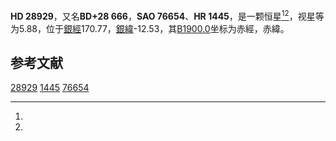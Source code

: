 {{Starbox begin
| name = HD 28929
}}
{{Starbox observe
| epoch = [[J2000.0|J2000.0]]
| constell = {{星座名待查}}<ref name=SIMBAD>{{cite web
 | url=http://simbad.u-strasbg.fr/simbad/sim-id?Ident=HR+{{{1|}}}
 | title =Pulsating variable Star
 | publisher=Centre de Données astronomiques de Strasbourg
 | work=SIMBAD
 | accessdate=2012-07-13}}</ref><ref name=DATA>{{cite web
 | url=http://vizier.u-strasbg.fr/viz-bin/VizieR-5?-out.add=.&-source=5050&-corr=PK=HR&-out.max=9999&HR={{{1|}}}
 | title=VizieR Detailed Page
 | accessdate=2012-07-13
 | deadurl=yes
 | archiveurl=https://web.archive.org/web/20160305034855/http://vizier.u-strasbg.fr/viz-bin/VizieR-5?-out.add=.&-source=5050&-corr=PK%3DHR&-out.max=9999&HR=
 | archivedate=2016-03-05
 }}</ref>
| 星官 = 
| ra = {{RA|4|34|38}}<ref name=SIMBAD /><ref name=DATA />
| dec = {{DEC|+28|57|40}}<ref name=SIMBAD /><ref name=DATA />
| appmag_v = 5.88<ref name=SIMBAD /><ref name=DATA />
}}
{{Starbox character
| class = B9pHg<ref name=SIMBAD /><ref name=DATA />
| b-v = -0.06<ref name=SIMBAD /><ref name=DATA />
| u-b = -0.36<ref name=SIMBAD /><ref name=DATA />
| r-i = <ref name=SIMBAD /><ref name=DATA />
| variable = 
}}
{{Starbox astrometry
| radial_v = -0.36
| prop_mo_ra = 13
| parallax = 
| p_error = 
}}
{{Starbox catalog
| names =BD+28 666，[[SAO星表|SAO]] 76654，[[HD星表|HD]] 28929，[[HR星表|HR]] 1445}}
{{Starbox reference |Simbad=HR+1445}}
{{Starbox end}}

'''HD 28929'''，又名'''BD+28 666'''，'''SAO 76654'''、'''HR 1445'''，是一颗恒星<ref name=SIMBAD /><ref name=DATA />，视星等为5.88，位于[[銀道座標系|銀經]]170.77，[[銀道座標系|銀緯]]-12.53，其[[B1900.0|B1900.0]]坐标为赤經{{RA|4|28|22.4}}，赤緯{{DEC|+28|-12.53|7}}。

== 参考文献 ==
{{reflist}}

{{star-stub}}

[[Category:HD和HDE天體|28929]]
[[Category:HR天體|1445]]
[[Category:SAO天體|76654]]